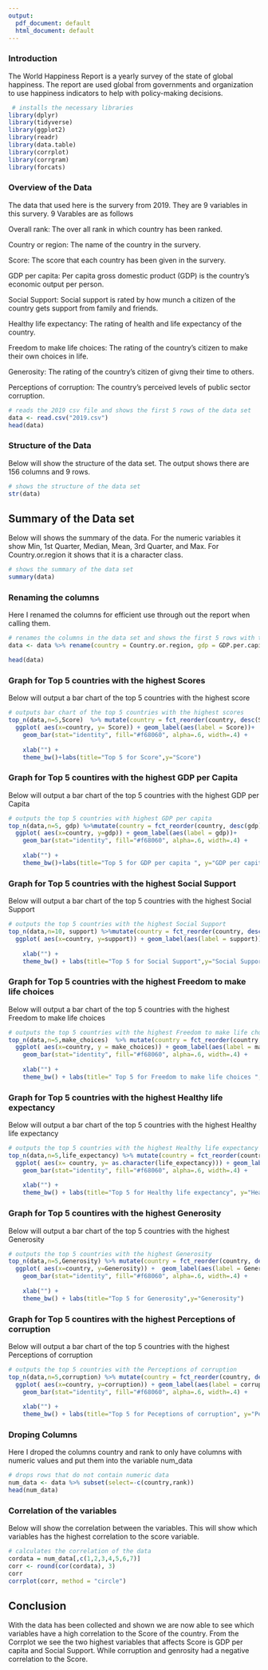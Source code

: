 ```yaml
---
output:
  pdf_document: default
  html_document: default
---
```

### **Introduction**
The World Happiness Report is a yearly survey of the state of global happiness. The report are used global  from governments and organization to use happiness indicators to help with policy-making decisions. 
```r
 # installs the necessary libraries  
library(dplyr)
library(tidyverse)
library(ggplot2)
library(readr)
library(data.table)
library(corrplot)
library(corrgram)
library(forcats)
```

### **Overview of the Data**
The data that used here is the survery from 2019. They are 9 variables in this survery.
9 Varables are as follows

Overall rank: The over all rank in which country has been ranked.

Country or region: The name of the country in the survery.

Score: The score that each country has been given in the survery.

GDP per capita: Per capita gross domestic product (GDP) is the country's economic output per person.

Social Support: Social support is rated by how munch a citizen of the country gets support from family and friends.

Healthy life expectancy: The rating of health and life expectancy of the country.

Freedom to make life choices: The rating of the country's citizen to make their own choices in life.

Generosity: The rating of the country's citizen of givng their time to others.

Perceptions of corruption: The country's perceived levels of public sector corruption.

```r
# reads the 2019 csv file and shows the first 5 rows of the data set
data <- read.csv("2019.csv")
head(data)
```

### **Structure of the Data**
Below will show the structure of the data set. The output shows there are 156 columns and 9 rows.
```r
# shows the structure of the data set
str(data)
```

## **Summary of the Data set**
Below will shows the summary of the data. For the numeric variables it show Min, 1st Quarter, Median, Mean, 3rd Quarter, and Max. For Country.or.region it shows that it is a character class.
```r
# shows the summary of the data set
summary(data)
```

### **Renaming the columns** 
Here I renamed the columns for efficient use through out the report when calling them.
```r
# renames the columns in the data set and shows the first 5 rows with the change of column names
data <- data %>% rename(country = Country.or.region, gdp = GDP.per.capita, support=Social.support,life_expectancy=Healthy.life.expectancy,make_choices=Freedom.to.make.life.choices,corruption=Perceptions.of.corruption,rank=Overall.rank) 

head(data)
```

### **Graph for Top 5 countries with the highest Scores**
Below will output a bar chart of the top 5 countries with the highest score
```r
# outputs bar chart of the top 5 countries with the highest scores
top_n(data,n=5,Score)  %>% mutate(country = fct_reorder(country, desc(Score))) %>%
  ggplot( aes(x=country, y= Score)) + geom_label(aes(label = Score))+
    geom_bar(stat="identity", fill="#f68060", alpha=.6, width=.4) +
    
    xlab("") +
    theme_bw()+labs(title="Top 5 for Score",y="Score")
```

### **Graph for Top 5 countires with the highest GDP per Capita**
Below will output a bar chart of the top 5 countries with the highest GDP per Capita
```r
# outputs the top 5 countries with highest GDP per capita
top_n(data,n=5, gdp) %>%mutate(country = fct_reorder(country, desc(gdp))) %>%
  ggplot( aes(x=country, y=gdp)) + geom_label(aes(label = gdp))+
    geom_bar(stat="identity", fill="#f68060", alpha=.6, width=.4) +
    
    xlab("") +
    theme_bw()+labs(title="Top 5 for GDP per capita ", y="GDP per capita")
```

### **Graph for Top 5 countries with the highest Social Support**
Below will output a bar chart of the top 5 countries with the highest Social Support
```r
# outputs the top 5 countries with the highest Social Support
top_n(data,n=10, support) %>%mutate(country = fct_reorder(country, desc(support))) %>%
  ggplot( aes(x=country, y=support)) + geom_label(aes(label = support))+ geom_bar(stat="identity", fill="#f68060", alpha=.6, width=.4) +
    
    xlab("") +
    theme_bw() + labs(title="Top 5 for Social Support",y="Social Support")
```

### **Graph for Top 5 countries with the highest Freedom to make life choices**
Below will output a bar chart of the top 5 countries with the highest Freedom to make life choices
```r
# outputs the top 5 countries with the highest Freedom to make life choices
top_n(data,n=5,make_choices)  %>% mutate(country = fct_reorder(country, desc(make_choices))) %>%
  ggplot( aes(x=country, y = make_choices)) + geom_label(aes(label = make_choices))+
    geom_bar(stat="identity", fill="#f68060", alpha=.6, width=.4) +
    
    xlab("") +
    theme_bw() + labs(title=" Top 5 for Freedom to make life choices ",y="Freedom to make life choices")
```

### **Graph for Top 5 countries with the highest Healthy life expectancy**
Below will output a bar chart of the top 5 countries with the highest Healthy life expectancy
```r
# outputs the top 5 countries with the highest Healthy life expectancy
top_n(data,n=5,life_expectancy) %>% mutate(country = fct_reorder(country, desc(life_expectancy))) %>%
  ggplot( aes(x= country, y= as.character(life_expectancy))) + geom_label(aes(label = life_expectancy))+
    geom_bar(stat="identity", fill="#f68060", alpha=.6, width=.4) +
    
    xlab("") +
    theme_bw() + labs(title="Top 5 for Healthy life expectancy", y="Healthy life expectancy")
```

### **Graph for Top 5 countires with the highest Generosity**
Below will output a bar chart of the top 5 countries with the highest Generosity
```r
# outputs the top 5 countries with the highest Generosity
top_n(data,n=5,Generosity) %>% mutate(country = fct_reorder(country, desc(Generosity))) %>%
  ggplot( aes(x=country, y=Generosity)) +  geom_label(aes(label = Generosity))+
    geom_bar(stat="identity", fill="#f68060", alpha=.6, width=.4) +
    
    xlab("") +
    theme_bw() + labs(title="Top 5 for Generosity",y="Generosity")
```

### **Graph for Top 5 countires with the highest Perceptions of corruption**
Below will output a bar chart of the top 5 countries with the highest Perceptions of corruption
```r
# outputs the top 5 countries with the Perceptions of corruption
top_n(data,n=5,corruption) %>% mutate(country = fct_reorder(country, desc(corruption))) %>%
  ggplot( aes(x=country, y=corruption)) + geom_label(aes(label = corruption))+
    geom_bar(stat="identity", fill="#f68060", alpha=.6, width=.4) +
    
    xlab("") +
    theme_bw() + labs(title="Top 5 for Peceptions of corruption", y="Perceptions of corruption") 
```

### **Droping Columns**
Here I droped the columns country and rank to only have columns with numeric values and put them into the variable num_data
```r
# drops rows that do not contain numeric data
num_data <- data %>% subset(select=-c(country,rank))
head(num_data)
```

### **Correlation of the variables**
Below will show the correlation between the variables. This will show which variables has the highest correlation to the score variable.
```r
# calculates the correlation of the data  
cordata = num_data[,c(1,2,3,4,5,6,7)]
corr <- round(cor(cordata), 3)
corr
corrplot(corr, method = "circle")
```

## **Conclusion**
With the data has been collected and shown we are now able to see which variables have a high correlation to the Score of the country. From the Corrplot we see the two highest variables that affects Score is GDP per capita and Social Support. While corruption and genrosity had a negative correlation to the Score.  